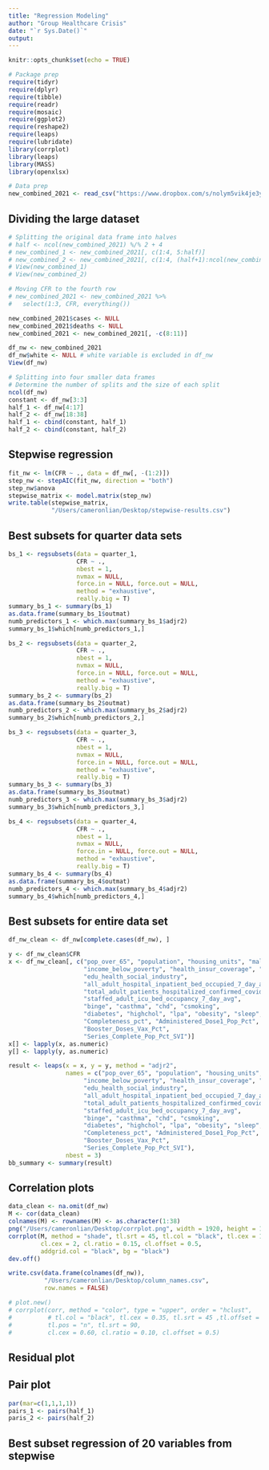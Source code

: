 ```yaml
---
title: "Regression Modeling"
author: "Group Healthcare Crisis"
date: "`r Sys.Date()`"
output: 
---
```


```r
knitr::opts_chunk$set(echo = TRUE)
```

```r
# Package prep
require(tidyr)
require(dplyr)
require(tibble)
require(readr)
require(mosaic)
require(ggplot2)
require(reshape2)
require(leaps)
require(lubridate)
library(corrplot)
library(leaps)
library(MASS)
library(openxlsx)

# Data prep
new_combined_2021 <- read_csv("https://www.dropbox.com/s/nolym5vik4je3yu/final_merged_data.csv?dl=1")
```

## Dividing the large dataset

```r
# Splitting the original data frame into halves
# half <- ncol(new_combined_2021) %/% 2 + 4
# new_combined_1 <- new_combined_2021[, c(1:4, 5:half)]
# new_combined_2 <- new_combined_2021[, c(1:4, (half+1):ncol(new_combined_2021))]
# View(new_combined_1)
# View(new_combined_2)

# Moving CFR to the fourth row
# new_combined_2021 <- new_combined_2021 %>% 
#   select(1:3, CFR, everything())

new_combined_2021$cases <- NULL
new_combined_2021$deaths <- NULL
new_combined_2021 <- new_combined_2021[, -c(8:11)]

df_nw <- new_combined_2021
df_nw$white <- NULL # white variable is excluded in df_nw
View(df_nw)

# Splitting into four smaller data frames
# Determine the number of splits and the size of each split
ncol(df_nw)
constant <- df_nw[3:3]
half_1 <- df_nw[4:17]
half_2 <- df_nw[18:38]
half_1 <- cbind(constant, half_1)
half_2 <- cbind(constant, half_2)
```

## Stepwise regression

```r
fit_nw <- lm(CFR ~ ., data = df_nw[, -(1:2)])
step_nw <- stepAIC(fit_nw, direction = "both")
step_nw$anova
stepwise_matrix <- model.matrix(step_nw)
write.table(stepwise_matrix, 
            "/Users/cameronlian/Desktop/stepwise-results.csv")
```

## Best subsets for quarter data sets
```r
bs_1 <- regsubsets(data = quarter_1, 
                   CFR ~ ., 
                   nbest = 1, 
                   nvmax = NULL, 
                   force.in = NULL, force.out = NULL, 
                   method = "exhaustive", 
                   really.big = T)
summary_bs_1 <- summary(bs_1)
as.data.frame(summary_bs_1$outmat)
numb_predictors_1 <- which.max(summary_bs_1$adjr2)
summary_bs_1$which[numb_predictors_1,]

bs_2 <- regsubsets(data = quarter_2, 
                   CFR ~ ., 
                   nbest = 1, 
                   nvmax = NULL, 
                   force.in = NULL, force.out = NULL, 
                   method = "exhaustive", 
                   really.big = T)
summary_bs_2 <- summary(bs_2)
as.data.frame(summary_bs_2$outmat)
numb_predictors_2 <- which.max(summary_bs_2$adjr2)
summary_bs_2$which[numb_predictors_2,]

bs_3 <- regsubsets(data = quarter_3, 
                   CFR ~ ., 
                   nbest = 1, 
                   nvmax = NULL, 
                   force.in = NULL, force.out = NULL, 
                   method = "exhaustive", 
                   really.big = T)
summary_bs_3 <- summary(bs_3)
as.data.frame(summary_bs_3$outmat)
numb_predictors_3 <- which.max(summary_bs_3$adjr2)
summary_bs_3$which[numb_predictors_3,]

bs_4 <- regsubsets(data = quarter_4, 
                   CFR ~ ., 
                   nbest = 1, 
                   nvmax = NULL, 
                   force.in = NULL, force.out = NULL, 
                   method = "exhaustive", 
                   really.big = T)
summary_bs_4 <- summary(bs_4)
as.data.frame(summary_bs_4$outmat)
numb_predictors_4 <- which.max(summary_bs_4$adjr2)
summary_bs_4$which[numb_predictors_4,]
```

## Best subsets for entire data set
```r
df_nw_clean <- df_nw[complete.cases(df_nw), ]

y <- df_nw_clean$CFR
x <- df_nw_clean[, c("pop_over_65", "population", "housing_units", "male", "under18", "commute",
                     "income_below_poverty", "health_insur_coverage", "household_income",
                     "edu_health_social_industry",
                     "all_adult_hospital_inpatient_bed_occupied_7_day_avg",
                     "total_adult_patients_hospitalized_confirmed_covid_7_day_avg",
                     "staffed_adult_icu_bed_occupancy_7_day_avg",
                     "binge", "casthma", "chd", "csmoking",
                     "diabetes", "highchol", "lpa", "obesity", "sleep",
                     "Completeness_pct", "Administered_Dose1_Pop_Pct",
                     "Booster_Doses_Vax_Pct",
                     "Series_Complete_Pop_Pct_SVI")]
x[] <- lapply(x, as.numeric)
y[] <- lapply(y, as.numeric)

result <- leaps(x = x, y = y, method = "adjr2", 
                names = c("pop_over_65", "population", "housing_units", "male", "under18", "commute",
                     "income_below_poverty", "health_insur_coverage", "household_income",
                     "edu_health_social_industry",
                     "all_adult_hospital_inpatient_bed_occupied_7_day_avg",
                     "total_adult_patients_hospitalized_confirmed_covid_7_day_avg",
                     "staffed_adult_icu_bed_occupancy_7_day_avg",
                     "binge", "casthma", "chd", "csmoking",
                     "diabetes", "highchol", "lpa", "obesity", "sleep",
                     "Completeness_pct", "Administered_Dose1_Pop_Pct",
                     "Booster_Doses_Vax_Pct",
                     "Series_Complete_Pop_Pct_SVI"), 
                nbest = 3)
bb_summary <- summary(result)
```

## Correlation plots
```r
data_clean <- na.omit(df_nw)
M <- cor(data_clean)
colnames(M) <- rownames(M) <- as.character(1:38)
png("/Users/cameronlian/Desktop/corrplot.png", width = 1920, height = 1080)
corrplot(M, method = "shade", tl.srt = 45, tl.col = "black", tl.cex = 1.5, 
         cl.cex = 2, cl.ratio = 0.15, cl.offset = 0.5, 
         addgrid.col = "black", bg = "black")
dev.off()

write.csv(data.frame(colnames(df_nw)),
          "/Users/cameronlian/Desktop/column_names.csv", 
          row.names = FALSE)

# plot.new()
# corrplot(corr, method = "color", type = "upper", order = "hclust", 
#          # tl.col = "black", tl.cex = 0.35, tl.srt = 45 ,tl.offset = 0.5, 
#          tl.pos = "n", tl.srt = 90, 
#          cl.cex = 0.60, cl.ratio = 0.10, cl.offset = 0.5)
```

## Residual plot

## Pair plot
```r
par(mar=c(1,1,1,1))
pairs_1 <- pairs(half_1)
paris_2 <- pairs(half_2)
```

## Best subset regression of 20 variables from stepwise

```r

```
